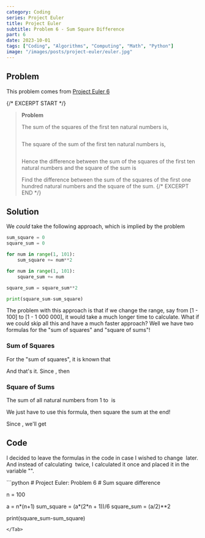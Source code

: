 ```yaml
---
category: Coding
series: Project Euler
title: Project Euler
subtitle: Problem 6 - Sum Square Difference
part: 6
date: 2023-10-01
tags: ["Coding", "Algorithms", "Computing", "Math", "Python"]
image: "/images/posts/project-euler/euler.jpg"
---
```


## Problem

This problem comes from [Project Euler 6](https://projecteuler.net/problem=6)

{/* EXCERPT START */}
> **Problem**
>
> The sum of the squares of the first ten natural numbers is,
>
> <Math inline="false" equation="1^2 + 2^2 + \ldots + 10^2 = 385" />
>
> The square of the sum of the first ten natural numbers is,
>
> <Math inline="false" equation="(1 + 2 + \ldots + 10)^2 = 55^2 = 3025" />
>
> Hence the difference between the sum of the squares of the first ten natural numbers and the square of the sum is <Math equation="3025-385 = 2640" />
>
> Find the difference between the sum of the squares of the first one hundred natural numbers and the square of the sum.
{/* EXCERPT END */}

## Solution

We _could_ take the following approach, which is implied by the problem

```python
sum_square = 0
square_sum = 0

for num in range(1, 101):
    sum_square += num**2

for num in range(1, 101):
    square_sum += num

square_sum = square_sum**2

print(square_sum-sum_square)
```

The problem with this approach is that if we change the range, say from [1 - 100] to [1 - 1 000 000], it would take a much longer time to calculate. What if we could skip all this and have a much faster approach? Well we have two formulas for the "sum of squares" and "square of sums"!

### Sum of Squares

For the "sum of squares", it is known that
<Math inline="false" equation="\sum\limits_{x=1}^{n}x^2 = \frac{ n(n+1)(2n+1) }{ 6 }" />


And that's it. Since <Math equation="n = 100" />, then
<Math inline="false" equation="\sum\limits_{x=1}^{100}x^2 = \frac{ 100 \times 101 \times 201 }{ 6 }" />

### Square of Sums

The sum of all natural numbers from 1 to <Math equation="n" /> is
<Math inline="false" equation="\sum\limits_{1}^{n}n = \frac{ n(n+1) }{ 2 }" />

We just have to use this formula, then square the sum at the end!

Since <Math equation="n = 100" />, we'll get
<Math inline="false" equation="\left[\frac{ 100 \times 101 }{ 2 } \right]^2 = \frac{ 100 \times 101 \times 100 \times 101 }{ 4 }" />

## Code

I decided to leave the formulas in the code in case I wished to change <Math equation="n" /> later. And instead of calculating <Math equation="n(n+1)" /> twice, I calculated it once and placed it in the variable "<Math equation="a" />".

<Tab tab="problem05.py" url="https://github.com/zlaast/Project-Euler/blob/main/Problems%20%5B1-100)/problem05.py">
```python
# Project Euler: Problem 6
# Sum square difference

n = 100

a = n*(n+1)
sum_square = (a*(2*n + 1))/6
square_sum = (a/2)**2

print(square_sum-sum_square)
```
</Tab>
